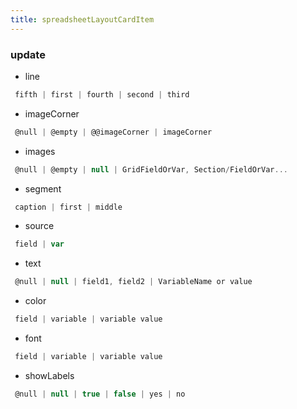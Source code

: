 ```yaml
---
title: spreadsheetLayoutCardItem
---
```


### update

- line
```js 
 fifth | first | fourth | second | third
```
- imageCorner
```js 
 @null | @empty | @@imageCorner | imageCorner
```
- images
```js 
 @null | @empty | null | GridFieldOrVar, Section/FieldOrVar...
```
- segment
```js 
 caption | first | middle
```
- source
```js 
 field | var
```
- text
```js 
 @null | null | field1, field2 | VariableName or value
```
- color
```js 
 field | variable | variable value
```
- font
```js 
 field | variable | variable value
```
- showLabels
```js 
 @null | null | true | false | yes | no
```


